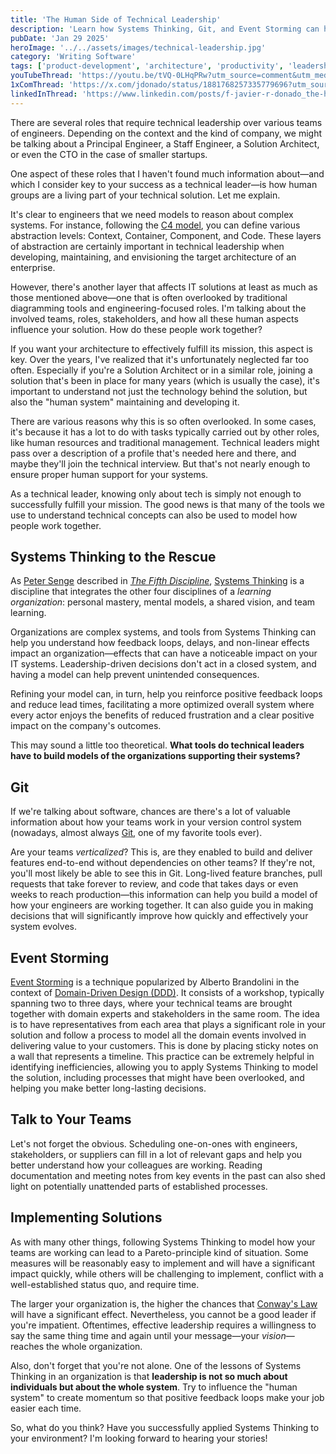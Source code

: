 ```yaml
---
title: 'The Human Side of Technical Leadership'
description: 'Learn how Systems Thinking, Git, and Event Storming can help you model and optimize the way teams work together to build better solutions.'
pubDate: 'Jan 29 2025'
heroImage: '../../assets/images/technical-leadership.jpg'
category: 'Writing Software'
tags: ['product-development', 'architecture', 'productivity', 'leadership']
youTubeThread: 'https://youtu.be/tVQ-0LHqPRw?utm_source=comment&utm_medium=jdonado-com'
1xComThread: 'https://x.com/jdonado/status/1881768257335779696?utm_source=comment&utm_medium=jdonado-com'
linkedInThread: 'https://www.linkedin.com/posts/f-javier-r-donado_the-human-side-of-technical-leadership-activity-7290444350969266176-aw2l?utm_source=comment&utm_medium=jdonado-com'
---
```


There are several roles that require technical leadership over various teams of engineers. Depending on the context and the kind of company, we might be talking about a Principal Engineer, a Staff Engineer, a Solution Architect, or even the CTO in the case of smaller startups.

One aspect of these roles that I haven't found much information about—and which I consider key to your success as a technical leader—is how human groups are a living part of your technical solution. Let me explain.

It's clear to engineers that we need models to reason about complex systems. For instance, following the [C4 model](https://c4model.com/introduction), you can define various abstraction levels: Context, Container, Component, and Code. These layers of abstraction are certainly important in technical leadership when developing, maintaining, and envisioning the target architecture of an enterprise.

However, there's another layer that affects IT solutions at least as much as those mentioned above—one that is often overlooked by traditional diagramming tools and engineering-focused roles. I'm talking about the involved teams, roles, stakeholders, and how all these human aspects influence your solution. How do these people work together?

If you want your architecture to effectively fulfill its mission, this aspect is key. Over the years, I've realized that it's unfortunately neglected far too often. Especially if you're a Solution Architect or in a similar role, joining a solution that's been in place for many years (which is usually the case), it's important to understand not just the technology behind the solution, but also the "human system" maintaining and developing it.

There are various reasons why this is so often overlooked. In some cases, it's because it has a lot to do with tasks typically carried out by other roles, like human resources and traditional management. Technical leaders might pass over a description of a profile that's needed here and there, and maybe they'll join the technical interview. But that's not nearly enough to ensure proper human support for your systems.

As a technical leader, knowing only about tech is simply not enough to successfully fulfill your mission. The good news is that many of the tools we use to understand technical concepts can also be used to model how people work together.

## Systems Thinking to the Rescue

As [Peter Senge](https://en.wikipedia.org/wiki/Peter_Senge) described in [_The Fifth Discipline_](https://en.wikipedia.org/wiki/The_Fifth_Discipline), [Systems Thinking](https://en.wikipedia.org/wiki/Systems_thinking) is a discipline that integrates the other four disciplines of a _learning organization_: personal mastery, mental models, a shared vision, and team learning.

Organizations are complex systems, and tools from Systems Thinking can help you understand how feedback loops, delays, and non-linear effects impact an organization—effects that can have a noticeable impact on your IT systems. Leadership-driven decisions don't act in a closed system, and having a model can help prevent unintended consequences.

Refining your model can, in turn, help you reinforce positive feedback loops and reduce lead times, facilitating a more optimized overall system where every actor enjoys the benefits of reduced frustration and a clear positive impact on the company's outcomes.

This may sound a little too theoretical. **What tools do technical leaders have to build models of the organizations supporting their systems?**

## Git

If we're talking about software, chances are there's a lot of valuable information about how your teams work in your version control system (nowadays, almost always [Git](https://en.wikipedia.org/wiki/Git), one of my favorite tools ever).

Are your teams _verticalized_? This is, are they enabled to build and deliver features end-to-end without dependencies on other teams? If they're not, you'll most likely be able to see this in Git. Long-lived feature branches, pull requests that take forever to review, and code that takes days or even weeks to reach production—this information can help you build a model of how your engineers are working together. It can also guide you in making decisions that will significantly improve how quickly and effectively your system evolves.

## Event Storming

[Event Storming](https://en.wikipedia.org/wiki/Event_storming) is a technique popularized by Alberto Brandolini in the context of [Domain-Driven Design (DDD)](https://en.wikipedia.org/wiki/Domain-driven_design). It consists of a workshop, typically spanning two to three days, where your technical teams are brought together with domain experts and stakeholders in the same room. The idea is to have representatives from each area that plays a significant role in your solution and follow a process to model all the domain events involved in delivering value to your customers. This is done by placing sticky notes on a wall that represents a timeline. This practice can be extremely helpful in identifying inefficiencies, allowing you to apply Systems Thinking to model the solution, including processes that might have been overlooked, and helping you make better long-lasting decisions.

## Talk to Your Teams

Let's not forget the obvious. Scheduling one-on-ones with engineers, stakeholders, or suppliers can fill in a lot of relevant gaps and help you better understand how your colleagues are working. Reading documentation and meeting notes from key events in the past can also shed light on potentially unattended parts of established processes.

## Implementing Solutions

As with many other things, following Systems Thinking to model how your teams are working can lead to a Pareto-principle kind of situation. Some measures will be reasonably easy to implement and will have a significant impact quickly, while others will be challenging to implement, conflict with a well-established status quo, and require time.

The larger your organization is, the higher the chances that [Conway's Law](https://en.wikipedia.org/wiki/Conway%27s_law) will have a significant effect. Nevertheless, you cannot be a good leader if you're impatient. Oftentimes, effective leadership requires a willingness to say the same thing time and again until your message—your _vision_—reaches the whole organization.

Also, don't forget that you're not alone. One of the lessons of Systems Thinking in an organization is that **leadership is not so much about individuals but about the whole system**. Try to influence the "human system" to create momentum so that positive feedback loops make your job easier each time.

So, what do you think? Have you successfully applied Systems Thinking to your environment? I'm looking forward to hearing your stories!
